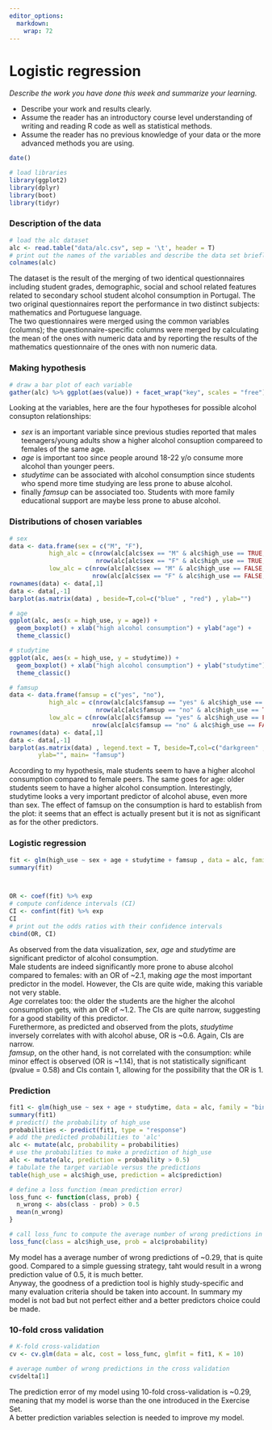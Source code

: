 ```yaml
---
editor_options: 
  markdown: 
    wrap: 72
---
```


# Logistic regression

*Describe the work you have done this week and summarize your learning.*

-   Describe your work and results clearly.
-   Assume the reader has an introductory course level understanding of
    writing and reading R code as well as statistical methods.
-   Assume the reader has no previous knowledge of your data or the more
    advanced methods you are using.

```r
date()

# load libraries
library(ggplot2)
library(dplyr)
library(boot)
library(tidyr)
```



### Description of the data
```r
# load the alc dataset
alc <- read.table("data/alc.csv", sep = '\t', header = T)
# print out the names of the variables and describe the data set briefly
colnames(alc)
```

The dataset is the result of the merging of two identical questionnaires including
student grades, demographic, social and school related features related to secondary
school student alcohol consumption in Portugal. The two original questionnaires
report the performance in two distinct subjects: mathematics and Portuguese language. \
The two questionnaires were merged using the common variables (columns); the questionnaire-specific
columns were merged by calculating the mean of the ones with numeric data and by
reporting the results of the mathematics questionnaire of the ones with non numeric
data.



### Making hypothesis
```r
# draw a bar plot of each variable
gather(alc) %>% ggplot(aes(value)) + facet_wrap("key", scales = "free") + geom_bar()
```

Looking at the variables, here are the four hypotheses for possible alcohol consupton
relationships:

-   *sex* is an important variable since previous studies reported that males
teenagers/young adults show a higher alcohol consuption compareed to females of the
same age.
-   *age* is important too since people around 18-22 y/o consume more alcohol than 
younger peers.
-   *studytime* can be associated with alcohol consumption since students who spend 
more time studying are less prone to abuse alcohol.
-   finally *famsup* can be associated too. Students with more family educational
support are maybe less prone to abuse alcohol.



### Distributions of chosen variables
```r
# sex
data <- data.frame(sex = c("M", "F"), 
           high_alc = c(nrow(alc[alc$sex == "M" & alc$high_use == TRUE,]),
                        nrow(alc[alc$sex == "F" & alc$high_use == TRUE,])),
           low_alc = c(nrow(alc[alc$sex == "M" & alc$high_use == FALSE,]),
                       nrow(alc[alc$sex == "F" & alc$high_use == FALSE,])))
rownames(data) <- data[,1]
data <- data[,-1]
barplot(as.matrix(data) , beside=T,col=c("blue" , "red") , ylab="")

# age
ggplot(alc, aes(x = high_use, y = age)) +
  geom_boxplot() + xlab("high alcohol consumption") + ylab("age") +
  theme_classic()

# studytime
ggplot(alc, aes(x = high_use, y = studytime)) +
  geom_boxplot() + xlab("high alcohol consumption") + ylab("studytime") +
  theme_classic()

# famsup
data <- data.frame(famsup = c("yes", "no"), 
           high_alc = c(nrow(alc[alc$famsup == "yes" & alc$high_use == TRUE,]),
                        nrow(alc[alc$famsup == "no" & alc$high_use == TRUE,])),
           low_alc = c(nrow(alc[alc$famsup == "yes" & alc$high_use == FALSE,]),
                       nrow(alc[alc$famsup == "no" & alc$high_use == FALSE,])))
rownames(data) <- data[,1]
data <- data[,-1]
barplot(as.matrix(data) , legend.text = T, beside=T,col=c("darkgreen" , "purple"),
        ylab="", main= "famsup")
```

According to my hypothesis, male students seem to have a higher alcohol consumption
compared to female peers. The same goes for age: older students seem to have a
higher alcohol consumption. Interestingly, studytime looks a very important predictor
of alcohol abuse, even more than sex. The effect of famsup on the consumption is
hard to establish from the plot: it seems that an effect is actually present but 
it is not as significant as for the other predictors.



### Logistic regression
```r
fit <- glm(high_use ~ sex + age + studytime + famsup , data = alc, family = "binomial")
summary(fit)



OR <- coef(fit) %>% exp
# compute confidence intervals (CI)
CI <- confint(fit) %>% exp
CI
# print out the odds ratios with their confidence intervals
cbind(OR, CI)
```


As observed from the data visualization, *sex*, *age* and *studytime* are significant
predictor of alcohol consumption. \
Male students are indeed significantly more prone to abuse alcohol compared to
females: with an OR of ~2.1, making *age* the most important predictor in the
model. However, the CIs are quite wide, making this variable not very stable. \
*Age* correlates too: the older the students are the higher the alcohol consumption
gets, with an OR of ~1.2. The CIs are quite narrow, suggesting for a good stability
of this predictor. \
Furethermore, as predicted and observed from the plots, *studytime* inversely correlates
with with alcohol abuse, OR is ~0.6. Again, CIs are narrow. \
*famsup*, on the other hand, is not correlated with the consumption: while minor
effect is observed (OR is ~1.14), that is not statistically significant (pvalue
= 0.58) and CIs contain 1, allowing for the possibility that the OR is 1.



### Prediction
```r
fit1 <- glm(high_use ~ sex + age + studytime, data = alc, family = "binomial")
summary(fit1)
# predict() the probability of high_use
probabilities <- predict(fit1, type = "response")
# add the predicted probabilities to 'alc'
alc <- mutate(alc, probability = probabilities)
# use the probabilities to make a prediction of high_use
alc <- mutate(alc, prediction = probability > 0.5)
# tabulate the target variable versus the predictions
table(high_use = alc$high_use, prediction = alc$prediction)

# define a loss function (mean prediction error)
loss_func <- function(class, prob) {
  n_wrong <- abs(class - prob) > 0.5
  mean(n_wrong)
}

# call loss_func to compute the average number of wrong predictions in the (training) data
loss_func(class = alc$high_use, prob = alc$probability)
```
My model has a average number of wrong predictions of ~0.29, that is quite good.
Compared to a simple guessing strategy, taht would result in a wrong prediction
value of 0.5, it is much better. \
Anyway, the goodness of a prediction tool is highly study-specific and many evaluation
criteria should be taken into account. In summary my model is not bad but not 
perfect either and a better predictors choice could be made.


### 10-fold cross validation
```r
# K-fold cross-validation
cv <- cv.glm(data = alc, cost = loss_func, glmfit = fit1, K = 10)

# average number of wrong predictions in the cross validation
cv$delta[1]
```

The prediction error of my model using 10-fold cross-validation is ~0.29, meaning
that my model is worse than the one introduced in the Exercise Set. \
A better prediction variables selection is needed to improve my model.

